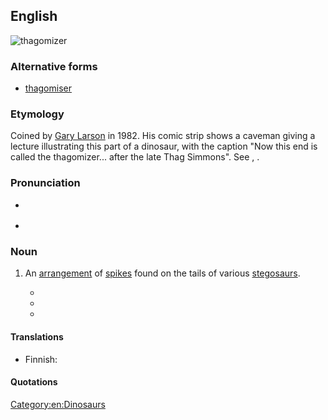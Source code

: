 ==English==
[[Image:Thagomizer.jpg|thumb|thagomizer]]
{{wikipedia}}

===Alternative forms===
* [[thagomiser]]

===Etymology===
Coined by [[w:Gary Larson|Gary Larson]] in 1982. His comic strip shows a caveman giving a lecture illustrating this part of a dinosaur, with the caption "Now this end is called the thagomizer... after the late Thag Simmons". See {{term|-ize}}, {{term|-er}}.

===Pronunciation===
*{{a|US}} {{IPA|[ˈθæɡəmaɪzɚ]|lang=en}}
*{{a|RP}} {{IPA|[ˈθæɡəmaɪzə]|lang=en}}

===Noun===
{{en-noun}}

# {{anatomy}} An [[arrangement]] of [[spike]]s found on the tails of various [[stegosaur]]s.
#* {{quote-book
    | year = 2001
    | title = The Little Giant Book of Dinosaurs
    | first = Thomas R.
    | last = Holtz
    | coauthors = Riley, Terry
    | page = 54
    | pageurl = http://books.google.com/books?id=x8dCyBRE7msC&pg=PA54&dq=thagomizer
    | passage = Like the '''thagomizer''' of the stegosaur, the ankylosaurid tail club was probably used to smash into attackers.
}}
#* {{quote-book
    | date = 2008-08-01
    | title = Stegosaurus: The Plated Dinosaur
    | first = Gary
    | last = Jeffrey
    | publisher = Rosen Publishing Group
    | isbn = 9781404277137
    | lccn = 2007050587
    | oclc = 678490823
    | ol = 25175316M
    | page = 30
    | pageurl = http://books.google.com/books?id=qnhJIvv4_14C&pg=PT35&dq=thagomizer
    | passage = An Allosaurus backbone had a hole in which a Stegosaurus '''thagomizer''' fitted perfectly. Over the years, many of the fossil '''thagomizers''' that have been dug up have had broken tips.
}}
#* {{quote-book
    | date = 2008-09-17
    | title = The Lady of Gold
    | series = SnapDragon Adventures 1
    | first = L. E.
    | last = Simmons
    | edition = First
    | publisher = Lulu.com
    | isbn = 9780557006380
    | lccn = 2008908645
    | page = 135
    | pageurl = http://books.google.com/books?id=3KX5Quh9PJ8C&pg=PA135&dq=thagomizer
    | passage = "Not like that," Snap growled, raising her four fists, swishing her '''thagomizer''' around threateningly.
}}<!--formerly http://www.lulu.com/content/3773415-->

====Translations====
{{trans-top|arrangement of spikes}}
* Finnish: {{t|fi|häntänuija}}
{{trans-mid}}
{{trans-bottom}}

====Quotations====
{{seemoreCites}}

[[Category:en:Dinosaurs]]